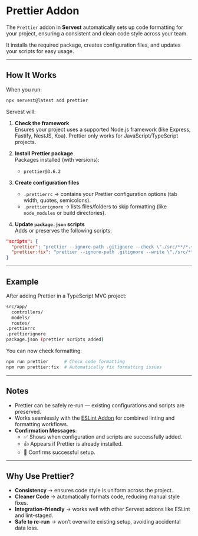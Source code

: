 # Prettier Addon

The `Prettier` addon in **Servest** automatically sets up code formatting for your project, ensuring a consistent and clean code style across your team.

It installs the required package, creates configuration files, and updates your scripts for easy usage.

---

## How It Works

When you run:

```bash
npx servest@latest add prettier
```

Servest will:

1. **Check the framework**  
   Ensures your project uses a supported Node.js framework (like Express, Fastify, NestJS, Koa). Prettier only works for JavaScript/TypeScript projects.

2. **Install Prettier package**  
   Packages installed (with versions):
   - `prettier@3.6.2`

3. **Create configuration files**
   - `.prettierrc` → contains your Prettier configuration options (tab width, quotes, semicolons).
   - `.prettierignore` → lists files/folders to skip formatting (like `node_modules` or build directories).

4. **Update `package.json` scripts**  
   Adds or preserves the following scripts:

```json
"scripts": {
  "prettier": "prettier --ignore-path .gitignore --check \"./src/**/*.+(js|ts|json)\"",
  "prettier:fix": "prettier --ignore-path .gitignore --write \"./src/**/*.+(js|ts|json)\""
}
```

---

## Example

After adding Prettier in a TypeScript MVC project:

```bash
src/app/
  controllers/
  models/
  routes/
.prettierrc
.prettierignore
package.json (prettier scripts added)
```

You can now check formatting:

```bash
npm run prettier      # Check code formatting
npm run prettier:fix  # Automatically fix formatting issues
```

---

## Notes

- Prettier can be safely re-run — existing configurations and scripts are preserved.
- Works seamlessly with the [ESLint Addon](./eslint) for combined linting and formatting workflows.
- **Confirmation Messages**:
  - ✅ Shows when configuration and scripts are successfully added.
  - 👍 Appears if Prettier is already installed.
  - 🎉 Confirms successful setup.

---

## Why Use Prettier?

- **Consistency** → ensures code style is uniform across the project.
- **Cleaner Code** → automatically formats code, reducing manual style fixes.
- **Integration-friendly** → works well with other Servest addons like ESLint and lint-staged.
- **Safe to re-run** → won’t overwrite existing setup, avoiding accidental data loss.
